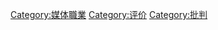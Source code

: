 {{Catnav|頁面分類|人类社会|言论自由|新闻学|新聞}}
{{Catnav|頁面分類|人类社会|社会科学|新闻学|新聞}}
{{Catnav|頁面分類|人类社会|媒体|新闻学|新聞}}
{{Catnav|頁面分類|人类社会|媒体|大眾媒體|新聞}}
{{Catnav|頁面分類|人类社会|人物|職業}}
{{Catnav|頁面分類|人物|職業}}

{{catmore|評論家}}
{{Commonscat|Critics}}

[[Category:媒体職業|Category:媒体職業]]
[[Category:评价|Category:评价]]
[[Category:批判|Category:批判]]